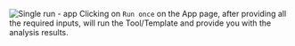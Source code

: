 ![Single run - app](/images/general/tool-app.png)
Clicking on `Run once` on the App page, after providing all the required inputs, will run the Tool/Template
and provide you with the analysis results.